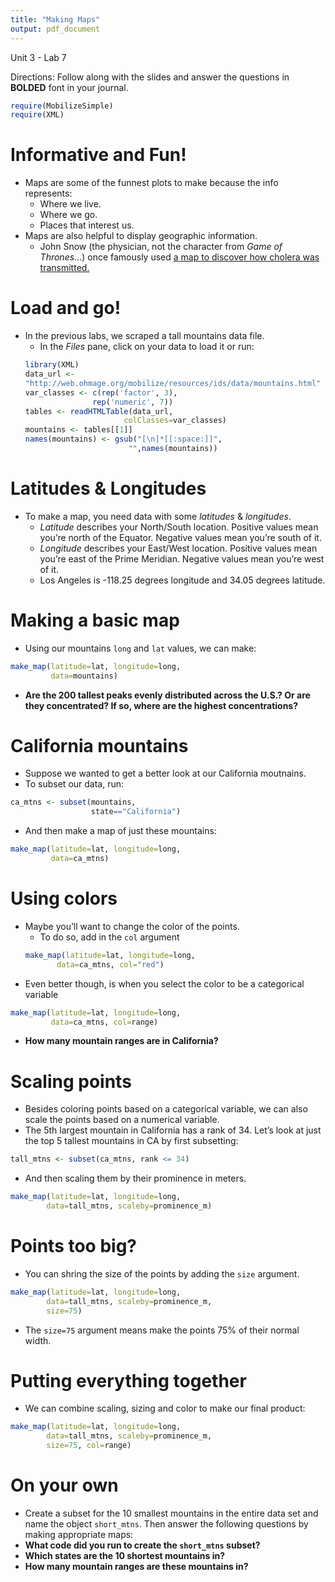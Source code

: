 ```yaml
---
title: "Making Maps"
output: pdf_document
---
```

Unit 3 - Lab 7 

Directions: Follow along with the slides and answer the questions in **BOLDED** font in your journal.
```r
require(MobilizeSimple)
require(XML)
```


Informative and Fun!
========================

- Maps are some of the funnest plots to make because the info represents:
  - Where we live.
  - Where we go.
  - Places that interest us.
- Maps are also helpful to display geographic information.
  - John Snow (the physician, not the character from _Game of Thrones_...) once famously used [a map to discover how cholera was transmitted.](http://commons.wikimedia.org/wiki/File:Snow-cholera-map-1.jpg#mediaviewer/File:Snow-cholera-map-1.jpg)
  
Load and go!
===========

- In the previous labs, we scraped a tall mountains data file.
  - In the _Files_ pane, click on your data to load it or run:
```r
library(XML)
data_url <- 
  "http://web.ohmage.org/mobilize/resources/ids/data/mountains.html" 
var_classes <- c(rep('factor', 3),
                 rep('numeric', 7))
tables <- readHTMLTable(data_url, 
                        colClasses=var_classes)
mountains <- tables[[1]]
names(mountains) <- gsub("[\n]*[[:space:]]",
                         "",names(mountains))
```


Latitudes & Longitudes
==================

- To make a map, you need data with some _latitudes_ & _longitudes_.
  - _Latitude_ describes your North/South location. Positive values mean you're north of the Equator. Negative values mean you're south of it.
  - _Longitude_ describes your East/West location. Positive values mean you're east of the Prime Meridian. Negative values mean you're west of it.
  - Los Angeles is -118.25 degrees longitude and 34.05 degrees latitude.
  
Making a basic map
==================

- Using our mountains `long` and `lat` values, we can make:
```r
make_map(latitude=lat, longitude=long, 
         data=mountains)
```
- **Are the 200 tallest peaks evenly distributed across the U.S.? Or are they concentrated? If so, where are the highest concentrations?**

California mountains
=========

- Suppose we wanted to get a better look at our California moutnains.
- To subset our data, run:
```r
ca_mtns <- subset(mountains, 
                  state=="California")
```
- And then make a map of just these mountains:
```r
make_map(latitude=lat, longitude=long, 
         data=ca_mtns)
```

Using colors
=========

- Maybe you'll want to change the color of the points.
  - To do so, add in the `col` argument
```r
make_map(latitude=lat, longitude=long, 
         data=ca_mtns, col="red")
```
- Even better though, is when you select the color to be a categorical variable
```r
make_map(latitude=lat, longitude=long, 
         data=ca_mtns, col=range)
```
- **How many mountain ranges are in California?**

Scaling points
==========

- Besides coloring points based on a categorical variable, we can also scale the points based on a numerical variable.
- The 5th largest mountain in California has a rank of 34. Let's look at just the top 5 tallest mountains in CA by first subsetting:
```r
tall_mtns <- subset(ca_mtns, rank <= 34)
```
- And then scaling them by their prominence in meters.
```r
make_map(latitude=lat, longitude=long, 
        data=tall_mtns, scaleby=prominence_m)
```

Points too big?
===========

- You can shring the size of the points by adding the `size` argument.
```r
make_map(latitude=lat, longitude=long, 
        data=tall_mtns, scaleby=prominence_m,
        size=75)
```

- The `size=75` argument means make the points 75% of their normal width.


Putting everything together
=====

- We can combine scaling, sizing and color to make our final product:
```r
make_map(latitude=lat, longitude=long, 
        data=tall_mtns, scaleby=prominence_m,
        size=75, col=range)
```


On your own
===========

- Create a subset for the 10 smallest mountains in the entire data set and name the object `short_mtns`. Then answer the following questions by making appropriate maps:
- **What code did you run to create the `short_mtns` subset?**
- **Which states are the 10 shortest mountains in?**
- **How many mountain ranges are these mountains in?**